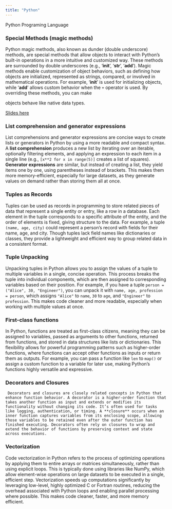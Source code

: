 ```yaml
---
title: "Python"
---
```


Python Programing Language 

### Special Methods (magic methods) 

Python magic methods, also known as dunder (double underscore) methods, are special methods that allow objects to interact with Python's built-in operations in a more intuitive and customized way. These methods are surrounded by double underscores (e.g., '__init__', '__str__', '__add__'). Magic methods enable customization of object behaviors, such as defining how objects are initialized, represented as strings, compared, or involved in mathematical operations. For example, '__init__' is used for initializing objects, while '__add__' allows custom behavior when the `+` operator is used. By overriding these methods, you can make  

objects behave like native data types. 

[Slides here](magic_methods/magic_methods.qmd)

### List comprehension and generator expressions 

 List comprehensions and generator expressions are concise ways to create lists or generators in Python by using a more readable and compact syntax. A **list comprehension** produces a new list by iterating over an iterable, optionally filtering elements, and applying an expression to each item in a single line (e.g., `[x**2 for x in range(5)]` creates a list of squares). **Generator expressions** are similar, but instead of creating a list, they yield items one by one, using parentheses instead of brackets. This makes them more memory-efficient, especially for large datasets, as they generate values on demand rather than storing them all at once. 

### Tuples as Records 

 Tuples can be used as records in programming to store related pieces of data that represent a single entity or entry, like a row in a database. Each element in the tuple corresponds to a specific attribute of the entity, and the order of elements is fixed, giving structure to the data. For example, a tuple `(name, age, city)` could represent a person's record with fields for their name, age, and city. Though tuples lack field names like dictionaries or classes, they provide a lightweight and efficient way to group related data in a consistent format. 

### Tuple Unpacking 

 Unpacking tuples in Python allows you to assign the values of a tuple to multiple variables in a single, concise operation. This process breaks the tuple into individual components, which are then assigned to corresponding variables based on their position. For example, if you have a tuple `person = ("Alice", 30, "Engineer")`, you can unpack it with `name, age, profession = person`, which assigns `"Alice"` to `name`, `30` to `age`, and `"Engineer"` to `profession`. This makes code cleaner and more readable, especially when working with multiple values at once. 

### First-class functions 

 In Python, functions are treated as first-class citizens, meaning they can be assigned to variables, passed as arguments to other functions, returned from functions, and stored in data structures like lists or dictionaries. This flexibility allows for powerful programming patterns such as higher-order functions, where functions can accept other functions as inputs or return them as outputs. For example, you can pass a function like `len` to `map()` or assign a custom function to a variable for later use, making Python’s functions highly versatile and expressive. 

### Decorators and Closures 

     Decorators and closures are closely related concepts in Python that enhance function behavior. A decorator is a higher-order function that takes another function as input and extends or modifies its functionality without changing its code. It’s often used for tasks like logging, authentication, or timing. A **closure** occurs when an inner function captures variables from its enclosing scope, allowing those variables to be retained even after the outer function has finished executing. Decorators often rely on closures to wrap and extend the behavior of functions by preserving context and state across executions. 

### Vectorization 

 Code vectorization in Python refers to the process of optimizing operations by applying them to entire arrays or matrices simultaneously, rather than using explicit loops. This is typically done using libraries like NumPy, which allow element-wise operations on large datasets to be executed in a single, efficient step. Vectorization speeds up computations significantly by leveraging low-level, highly optimized C or Fortran routines, reducing the overhead associated with Python loops and enabling parallel processing where possible. This makes code cleaner, faster, and more memory efficient.